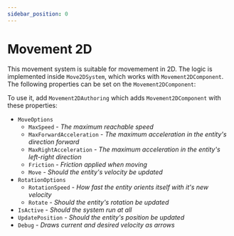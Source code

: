 ```yaml
---
sidebar_position: 0
---
```



# Movement 2D

This movement system is suitable for movemement in 2D. The logic is implemented inside `Move2DSystem`, which works with `Movement2DComponent`. The following properties can be set on the `Movement2DComponent`:

To use it, add `Movement2DAuthoring` which adds `Movement2DComponent` with these properties:

- `MoveOptions`
    - `MaxSpeed` - *The maximum reachable speed*
    - `MaxForwardAcceleration` - *The maximum acceleration in the entity's direction forward*
    - `MaxRightAcceleration` - *The maximum acceleration in the entity's left-right direction*
    - `Friction` - *Friction applied when moving*
    - `Move` - *Should the entity's velocity be updated*
- `RotationOptions`
    - `RotationSpeed` - *How fast the entity orients itself with it's new velocity*
    - `Rotate` - *Should the entity's rotation be updated*
- `IsActive` - *Should the system run at all*
- `UpdatePosition` - *Should the entity's position be updated*
- `Debug` - *Draws current and desired velocity as arrows*